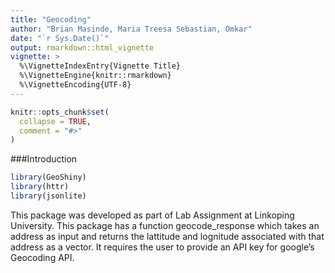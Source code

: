 ```yaml
---
title: "Geocoding"
author: "Brian Masinde, Maria Treesa Sebastian, Omkar"
date: "`r Sys.Date()`"
output: rmarkdown::html_vignette
vignette: >
  %\VignetteIndexEntry{Vignette Title}
  %\VignetteEngine{knitr::rmarkdown}
  %\VignetteEncoding{UTF-8}
---
```


```r
knitr::opts_chunk$set(
  collapse = TRUE,
  comment = "#>"
)
```

###Introduction
```r
library(GeoShiny)
library(httr)
library(jsonlite)
```

This package was developed as part of Lab Assignment at Linkoping University. This package has a function geocode_response which takes an address as input and returns the lattitude and lognitude associated with that address as a vector.
It requires the user to provide an API key for google's Geocoding API. 



